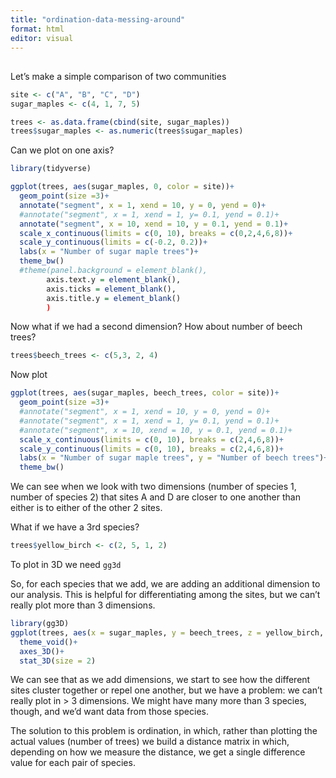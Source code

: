 ```yaml
---
title: "ordination-data-messing-around"
format: html
editor: visual
---
```


## 

Let's make a simple comparison of two communities

```r
site <- c("A", "B", "C", "D")
sugar_maples <- c(4, 1, 7, 5)

trees <- as.data.frame(cbind(site, sugar_maples))
trees$sugar_maples <- as.numeric(trees$sugar_maples)
```

Can we plot on one axis?

```r
library(tidyverse)

ggplot(trees, aes(sugar_maples, 0, color = site))+
  geom_point(size =3)+
  annotate("segment", x = 1, xend = 10, y = 0, yend = 0)+
  #annotate("segment", x = 1, xend = 1, y= 0.1, yend = 0.1)+
  annotate("segment", x = 10, xend = 10, y = 0.1, yend = 0.1)+
  scale_x_continuous(limits = c(0, 10), breaks = c(0,2,4,6,8))+
  scale_y_continuous(limits = c(-0.2, 0.2))+
  labs(x = "Number of sugar maple trees")+
  theme_bw()
  #theme(panel.background = element_blank(),
        axis.text.y = element_blank(),
        axis.ticks = element_blank(),
        axis.title.y = element_blank()
        )


```

Now what if we had a second dimension? How about number of beech trees?

```r
trees$beech_trees <- c(5,3, 2, 4)
```

Now plot

```r
ggplot(trees, aes(sugar_maples, beech_trees, color = site))+
  geom_point(size =3)+
  #annotate("segment", x = 1, xend = 10, y = 0, yend = 0)+
  #annotate("segment", x = 1, xend = 1, y= 0.1, yend = 0.1)+
  #annotate("segment", x = 10, xend = 10, y = 0.1, yend = 0.1)+
  scale_x_continuous(limits = c(0, 10), breaks = c(2,4,6,8))+
  scale_y_continuous(limits = c(0, 10), breaks = c(2,4,6,8))+
  labs(x = "Number of sugar maple trees", y = "Number of beech trees")+
  theme_bw()


```

We can see when we look with two dimensions (number of species 1, number of species 2) that sites A and D are closer to one another than either is to either of the other 2 sites.

What if we have a 3rd species?

```r
trees$yellow_birch <- c(2, 5, 1, 2)
```

To plot in 3D we need `gg3d`

So, for each species that we add, we are adding an additional dimension to our analysis. This is helpful for differentiating among the sites, but we can't really plot more than 3 dimensions.

```r
library(gg3D)
ggplot(trees, aes(x = sugar_maples, y = beech_trees, z = yellow_birch, color = site))+
  theme_void()+
  axes_3D()+
  stat_3D(size = 2)
```

We can see that as we add dimensions, we start to see how the different sites cluster together or repel one another, but we have a problem: we can't really plot in \> 3 dimensions. We might have many more than 3 species, though, and we'd want data from those species.

The solution to this problem is ordination, in which, rather than plotting the actual values (number of trees) we build a distance matrix in which, depending on how we measure the distance, we get a single difference value for each pair of species.
